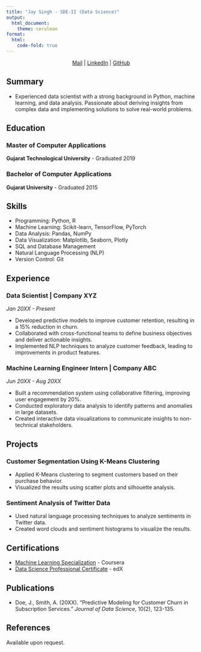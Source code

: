 ```yaml
---
title: "Jay Singh - SDE-II (Data Science)"
output:
  html_document:
    theme: cerulean
format:
  html:
    code-fold: true
---
```


<div style="text-align: center;">
  [Mail](mailto:jrajput262@gmail.com) | [LinkedIn](https://www.linkedin.com/in/jaydeepsinh-rajput) | [GitHub](https://github.com/jaysinghr)
</div>


## Summary

- Experienced data scientist with a strong background in Python, machine learning, and data analysis. Passionate about deriving insights from complex data and implementing solutions to solve real-world problems.

## Education

### Master of Computer Applications
**Gujarat Technological University** - Graduated 2019

### Bachelor of Computer Applications
**Gujarat University** - Graduated 2015


## Skills

- Programming: Python, R
- Machine Learning: Scikit-learn, TensorFlow, PyTorch
- Data Analysis: Pandas, NumPy
- Data Visualization: Matplotlib, Seaborn, Plotly
- SQL and Database Management
- Natural Language Processing (NLP)
- Version Control: Git

## Experience

### Data Scientist | Company XYZ
*Jan 20XX - Present*

- Developed predictive models to improve customer retention, resulting in a 15% reduction in churn.
- Collaborated with cross-functional teams to define business objectives and deliver actionable insights.
- Implemented NLP techniques to analyze customer feedback, leading to improvements in product features.

### Machine Learning Engineer Intern | Company ABC
*Jun 20XX - Aug 20XX*

- Built a recommendation system using collaborative filtering, improving user engagement by 20%.
- Conducted exploratory data analysis to identify patterns and anomalies in large datasets.
- Created interactive data visualizations to communicate insights to non-technical stakeholders.

## Projects

### Customer Segmentation Using K-Means Clustering
- Applied K-Means clustering to segment customers based on their purchase behavior.
- Visualized the results using scatter plots and silhouette analysis.

### Sentiment Analysis of Twitter Data
- Used natural language processing techniques to analyze sentiments in Twitter data.
- Created word clouds and sentiment histograms to visualize the results.

## Certifications

- [Machine Learning Specialization](https://www.coursera.org/specializations/machine-learning) - Coursera
- [Data Science Professional Certificate](https://www.edx.org/professional-certificate/harvardx-data-science) - edX

## Publications

- Doe, J., Smith, A. (20XX). "Predictive Modeling for Customer Churn in Subscription Services." *Journal of Data Science*, 10(2), 123-135.

## References

Available upon request.
